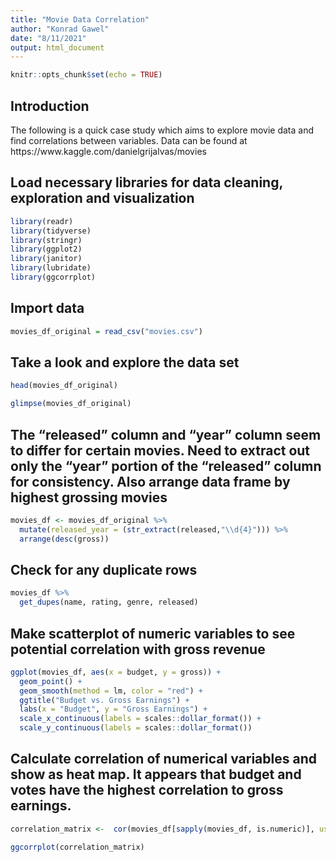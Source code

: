 ---
title: "Movie Data Correlation"
author: "Konrad Gawel"
date: "8/11/2021"
output: html_document
---

```{r setup, include=FALSE}
knitr::opts_chunk$set(echo = TRUE)
```

## Introduction

The following is a quick case study which  aims to explore movie data and find correlations between variables. Data can be found at https://www.kaggle.com/danielgrijalvas/movies


## Load necessary libraries for data cleaning, exploration and visualization

```{r}
library(readr)
library(tidyverse)
library(stringr)
library(ggplot2)
library(janitor)
library(lubridate)
library(ggcorrplot)
```

## Import data

```{r}
movies_df_original = read_csv("movies.csv")
```

## Take a look and explore the data set

```{r}
head(movies_df_original)

glimpse(movies_df_original)
```

## The "released" column and "year" column seem to differ for certain movies. Need to extract out only the "year" portion of the "released" column for consistency. Also arrange data frame by highest grossing movies

```{r}
movies_df <- movies_df_original %>% 
  mutate(released_year = (str_extract(released,"\\d{4}"))) %>% 
  arrange(desc(gross))
```

## Check for any duplicate rows

```{r}
movies_df %>% 
  get_dupes(name, rating, genre, released)
```

## Make scatterplot of numeric variables to see potential correlation with gross revenue

```{r}
ggplot(movies_df, aes(x = budget, y = gross)) + 
  geom_point() +
  geom_smooth(method = lm, color = "red") +
  ggtitle("Budget vs. Gross Earnings") +
  labs(x = "Budget", y = "Gross Earnings") +
  scale_x_continuous(labels = scales::dollar_format()) +
  scale_y_continuous(labels = scales::dollar_format())
```

## Calculate correlation of numerical variables and show as heat map. It appears that budget and votes have the highest correlation to gross earnings. 

```{r}
correlation_matrix <-  cor(movies_df[sapply(movies_df, is.numeric)], use = "pairwise.complete.obs")

ggcorrplot(correlation_matrix)
```

